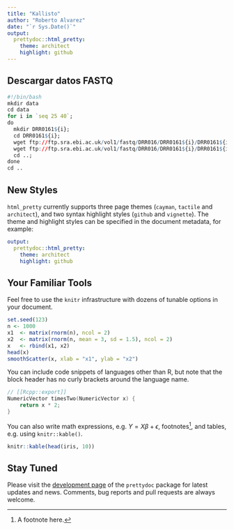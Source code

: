 ```yaml
---
title: "Kallisto"
author: "Roberto Alvarez"
date: "`r Sys.Date()`"
output:
  prettydoc::html_pretty:
    theme: architect
    highlight: github
---
```


## Descargar datos FASTQ



```r
#!/bin/bash
mkdir data
cd data
for i in `seq 25 40`; 
do 
  mkdir DRR0161${i}; 
  cd DRR0161${i}; 
  wget ftp://ftp.sra.ebi.ac.uk/vol1/fastq/DRR016/DRR0161${i}/DRR0161${i}_1.fastq.gz; 
  wget ftp://ftp.sra.ebi.ac.uk/vol1/fastq/DRR016/DRR0161${i}/DRR0161${i}_2.fastq.gz; 
  cd ..; 
done
cd .. 
```

## New Styles

`html_pretty` currently supports three page themes (`cayman`, `tactile` and
`architect`), and two syntax highlight styles (`github` and `vignette`).
The theme and highlight styles can be specified in the document metadata,
for example:

```yaml
output:
  prettydoc::html_pretty:
    theme: architect
    highlight: github
```

## Your Familiar Tools

Feel free to use the `knitr` infrastructure with dozens of tunable options in
your document.

```r
set.seed(123)
n <- 1000
x1  <- matrix(rnorm(n), ncol = 2)
x2  <- matrix(rnorm(n, mean = 3, sd = 1.5), ncol = 2)
x   <- rbind(x1, x2)
head(x)
smoothScatter(x, xlab = "x1", ylab = "x2")
```

You can include code snippets of languages other than R, but note that
the block header has no curly brackets around the language name.

```cpp
// [[Rcpp::export]]
NumericVector timesTwo(NumericVector x) {
    return x * 2;
}
```

You can also write math expressions, e.g. $Y = X\beta + \epsilon$,
footnotes^[A footnote here.], and tables, e.g. using `knitr::kable()`.

```r
knitr::kable(head(iris, 10))
```

## Stay Tuned

Please visit the [development page](https://github.com/yixuan/prettydoc/) of the 
`prettydoc` package for latest updates and news. Comments, bug reports and
pull requests are always welcome.
